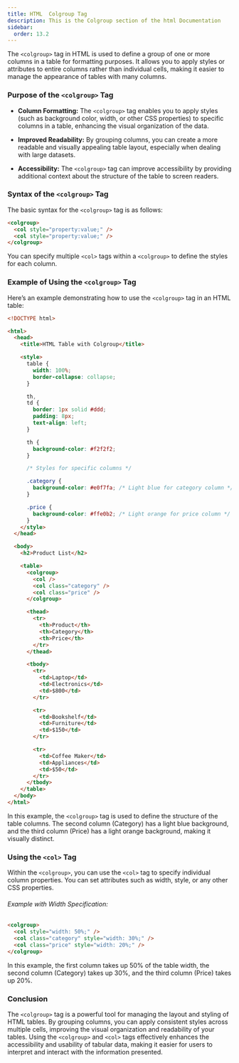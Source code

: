```yaml
---
title: HTML  Colgroup Tag
description: This is the Colgroup section of the html Documentation
sidebar:
  order: 13.2
---
```


The `<colgroup>` tag in HTML is used to define a group of one or more columns in a table for formatting purposes. It allows you to apply styles or attributes to entire columns rather than individual cells, making it easier to manage the appearance of tables with many columns.

### Purpose of the `<colgroup>` Tag

- **Column Formatting:** The `<colgroup>` tag enables you to apply styles (such as background color, width, or other CSS properties) to specific columns in a table, enhancing the visual organization of the data.

- **Improved Readability:** By grouping columns, you can create a more readable and visually appealing table layout, especially when dealing with large datasets.

- **Accessibility:** The `<colgroup>` tag can improve accessibility by providing additional context about the structure of the table to screen readers.

### Syntax of the `<colgroup>` Tag

The basic syntax for the `<colgroup>` tag is as follows:

```html
<colgroup>
  <col style="property:value;" />
  <col style="property:value;" />
</colgroup>
```

You can specify multiple `<col>` tags within a `<colgroup>` to define the styles for each column.

### Example of Using the `<colgroup>` Tag

Here’s an example demonstrating how to use the `<colgroup>` tag in an HTML table:

```html
<!DOCTYPE html>

<html>
  <head>
    <title>HTML Table with Colgroup</title>

    <style>
      table {
        width: 100%;
        border-collapse: collapse;
      }

      th,
      td {
        border: 1px solid #ddd;
        padding: 8px;
        text-align: left;
      }

      th {
        background-color: #f2f2f2;
      }

      /* Styles for specific columns */

      .category {
        background-color: #e0f7fa; /* Light blue for category column */
      }

      .price {
        background-color: #ffe0b2; /* Light orange for price column */
      }
    </style>
  </head>

  <body>
    <h2>Product List</h2>

    <table>
      <colgroup>
        <col />
        <col class="category" />
        <col class="price" />
      </colgroup>

      <thead>
        <tr>
          <th>Product</th>
          <th>Category</th>
          <th>Price</th>
        </tr>
      </thead>

      <tbody>
        <tr>
          <td>Laptop</td>
          <td>Electronics</td>
          <td>$800</td>
        </tr>

        <tr>
          <td>Bookshelf</td>
          <td>Furniture</td>
          <td>$150</td>
        </tr>

        <tr>
          <td>Coffee Maker</td>
          <td>Appliances</td>
          <td>$50</td>
        </tr>
      </tbody>
    </table>
  </body>
</html>
```

In this example, the `<colgroup>` tag is used to define the structure of the table columns. The second column (Category) has a light blue background, and the third column (Price) has a light orange background, making it visually distinct.

### Using the `<col>` Tag

Within the `<colgroup>`, you can use the `<col>` tag to specify individual column properties. You can set attributes such as width, style, or any other CSS properties.

###### Example with Width Specification:

```html
<colgroup>
  <col style="width: 50%;" />
  <col class="category" style="width: 30%;" />
  <col class="price" style="width: 20%;" />
</colgroup>
```

In this example, the first column takes up 50% of the table width, the second column (Category) takes up 30%, and the third column (Price) takes up 20%.

### Conclusion

The `<colgroup>` tag is a powerful tool for managing the layout and styling of HTML tables. By grouping columns, you can apply consistent styles across multiple cells, improving the visual organization and readability of your tables. Using the `<colgroup>` and `<col>` tags effectively enhances the accessibility and usability of tabular data, making it easier for users to interpret and interact with the information presented.
